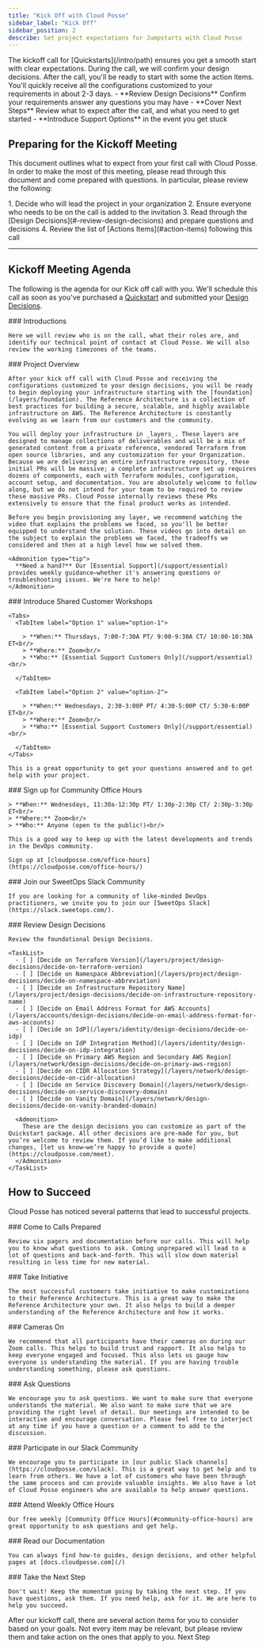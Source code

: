 ```yaml
---
title: "Kick Off with Cloud Posse"
sidebar_label: "Kick Off"
sidebar_position: 2
describe: Set project expectations for Jumpstarts with Cloud Posse
---
```



<Intro>
  The kickoff call for [Quickstarts](/intro/path) ensures you get a smooth start
  with clear expectations. During the call, we will confirm your design
  decisions. After the call, you'll be ready to start with some the action items.
  You'll quickly receive all the configurations customized to your requirements
  in about 2-3 days.
</Intro>

<KeyPoints title="We Will Review">
  - **Review Design Decisions** Confirm your requirements answer any questions you may have
  - **Cover Next Steps** Review what to expect after the call, and what you need to get started
  - **Introduce Support Options** in the event you get stuck
</KeyPoints>

## Preparing for the Kickoff Meeting

This document outlines what to expect from your first call with Cloud Posse. In order to make the most of this meeting, please read through this document and come prepared with questions. In particular, please review the following:

<Steps>
  1. Decide who will lead the project in your organization
  2. Ensure everyone who needs to be on the call is added to the invitation
  3. Read through the [Design Decisions](#-review-design-decisions) and prepare questions and decisions
  4. Review the list of [Actions Items](#action-items) following this call
</Steps>

---

## Kickoff Meeting Agenda

The following is the agenda for our Kick off call with you. We'll schedule this call as soon as you've purchased a [Quickstart](/intro/path) and submitted your [Design Decisions](#-review-design-decisions).

<Steps>
  <Step>
    ### <StepNumber/> Introductions

    Here we will review who is on the call, what their roles are, and identify our technical point of contact at Cloud Posse. We will also review the working timezones of the teams.

  </Step>

  <Step>
    ### <StepNumber/> Project Overview

    After your kick off call with Cloud Posse and receiving the configurations customized to your design decisions, you will be ready to begin deploying your infrastructure starting with the [foundation](/layers/foundation). The Reference Architecture is a collection of best practices for building a secure, scalable, and highly available infrastructure on AWS. The Reference Architecture is constantly evolving as we learn from our customers and the community.

    You will deploy your infrastructure in _layers_. These layers are designed to manage collections of deliverables and will be a mix of generated content from a private reference, vendored Terraform from open source libraries, and any customization for your Organization. Because we are delivering an entire infrastructure repository, these initial PRs will be massive; a complete infrastructure set up requires dozens of components, each with Terraform modules, configuration, account setup, and documentation. You are absolutely welcome to follow along, but we do not intend for your team to be required to review these massive PRs. Cloud Posse internally reviews these PRs extensively to ensure that the final product works as intended.

    Before you begin provisioning any layer, we recommend watching the video that explains the problems we faced, so you'll be better equipped to understand the solution. These videos go into detail on the subject to explain the problems we faced, the tradeoffs we considered and then at a high level how we solved them.

    <Admonition type="tip">
      **Need a hand?** Our [Essential Support](/support/essential) provides weekly guidance—whether it's answering questions or troubleshooting issues. We're here to help!
    </Admonition>

  </Step>

  <Step>
    ### <StepNumber/> Introduce Shared Customer Workshops

    <Tabs>
      <TabItem label="Option 1" value="option-1">

        > **When:** Thursdays, 7:00-7:30A PT/ 9:00-9:30A CT/ 10:00-10:30A ET<br/>
        > **Where:** Zoom<br/>
        > **Who:** [Essential Support Customers Only](/support/essential)<br/>

      </TabItem>

      <TabItem label="Option 2" value="option-2">

        > **When:** Wednesdays, 2:30-3:00P PT/ 4:30-5:00P CT/ 5:30-6:00P ET<br/>
        > **Where:** Zoom<br/>
        > **Who:** [Essential Support Customers Only](/support/essential)<br/>

      </TabItem>
    </Tabs>

    This is a great opportunity to get your questions answered and to get help with your project.

  </Step>

  <Step>
    ### <StepNumber/> Sign up for Community Office Hours

    > **When:** Wednesdays, 11:30a-12:30p PT/ 1:30p-2:30p CT/ 2:30p-3:30p ET<br/>
    > **Where:** Zoom<br/>
    > **Who:** Anyone (open to the public!)<br/>

    This is a good way to keep up with the latest developments and trends in the DevOps community.

    Sign up at [cloudposse.com/office-hours](https://cloudposse.com/office-hours/)

  </Step>

  <Step>
    ### <StepNumber/> Join our SweetOps Slack Community

    If you are looking for a community of like-minded DevOps practitioners, we invite you to join our [SweetOps Slack](https://slack.sweetops.com/).

  </Step>

  <Step>
    ### <StepNumber/> Review Design Decisions

    Review the foundational Design Decisions.

    <TaskList>
      - [ ] [Decide on Terraform Version](/layers/project/design-decisions/decide-on-terraform-version)
      - [ ] [Decide on Namespace Abbreviation](/layers/project/design-decisions/decide-on-namespace-abbreviation)
      - [ ] [Decide on Infrastructure Repository Name](/layers/project/design-decisions/decide-on-infrastructure-repository-name)
      - [ ] [Decide on Email Address Format for AWS Accounts](/layers/accounts/design-decisions/decide-on-email-address-format-for-aws-accounts)
      - [ ] [Decide on IdP](/layers/identity/design-decisions/decide-on-idp)
      - [ ] [Decide on IdP Integration Method](/layers/identity/design-decisions/decide-on-idp-integration)
      - [ ] [Decide on Primary AWS Region and Secondary AWS Region](/layers/network/design-decisions/decide-on-primary-aws-region)
      - [ ] [Decide on CIDR Allocation Strategy](/layers/network/design-decisions/decide-on-cidr-allocation)
      - [ ] [Decide on Service Discovery Domain](/layers/network/design-decisions/decide-on-service-discovery-domain)
      - [ ] [Decide on Vanity Domain](/layers/network/design-decisions/decide-on-vanity-branded-domain)

      <Admonition>
        These are the design decisions you can customize as part of the Quickstart package. All other decisions are pre-made for you, but you’re welcome to review them. If you’d like to make additional changes, [let us know—we’re happy to provide a quote](https://cloudposse.com/meet).
      </Admonition>
    </TaskList>

  </Step>
</Steps>

## How to Succeed

Cloud Posse has noticed several patterns that lead to successful projects.

<Steps>
  <Step>
    ### <StepNumber/> Come to Calls Prepared

    Review six pagers and documentation before our calls. This will help you to know what questions to ask. Coming unprepared will lead to a lot of questions and back-and-forth. This will slow down material resulting in less time for new material.

  </Step>

  <Step>
    ### <StepNumber/> Take Initiative

    The most successful customers take initiative to make customizations to their Reference Architecture. This is a great way to make the Reference Architecture your own. It also helps to build a deeper understanding of the Reference Architecture and how it works.

  </Step>

  <Step>
    ### <StepNumber/> Cameras On

    We recommend that all participants have their cameras on during our Zoom calls. This helps to build trust and rapport. It also helps to keep everyone engaged and focused. This also lets us gauge how everyone is understanding the material. If you are having trouble understanding something, please ask questions.

  </Step>

  <Step>
    ### <StepNumber/> Ask Questions

    We encourage you to ask questions. We want to make sure that everyone understands the material. We also want to make sure that we are providing the right level of detail. Our meetings are intended to be interactive and encourage conversation. Please feel free to interject at any time if you have a question or a comment to add to the discussion.

  </Step>

  <Step>
    ### <StepNumber/> Participate in our Slack Community

    We encourage you to participate in [our public Slack channels](https://cloudposse.com/slack). This is a great way to get help and to learn from others. We have a lot of customers who have been through the same process and can provide valuable insights. We also have a lot of Cloud Posse engineers who are available to help answer questions.

  </Step>

  <Step>
    ### <StepNumber/> Attend Weekly Office Hours

    Our free weekly [Community Office Hours](#community-office-hours) are great opportunity to ask questions and get help.

  </Step>

  <Step>
    ### <StepNumber/> Read our Documentation

    You can always find how-to guides, design decisions, and other helpful pages at [docs.cloudposse.com](/)

  </Step>

  <Step>
    ### <StepNumber/> Take the Next Step

    Don't wait! Keep the momentum going by taking the next step. If you have questions, ask them. If you need help, ask for it. We are here to help you succeed.

  </Step>
</Steps>

<ActionCard title="Action Items">
  After our kickoff call, there are several action items for you to consider
  based on your goals. Not every item may be relevant, but please review them
  and take action on the ones that apply to you.
  <PrimaryCTA to="/quickstart/action-items">Next Step</PrimaryCTA>
</ActionCard>
